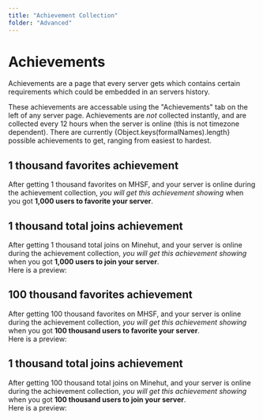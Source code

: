 ```yaml
---
title: "Achievement Collection"
folder: "Advanced"
---
```



# Achievements
Achievements are a page that every server gets which contains certain requirements which could be embedded in an servers history.

<Separator/>

These achievements are accessable using the "Achievements" tab on the left of any server page.
Achievements are *not* collected instantly, and are collected every 12 hours when the server is online (this is not timezone dependent).
There are currently {Object.keys(formalNames).length} possible achievements to get, ranging from easiest to hardest.

## 1 thousand favorites achievement
After getting 1 thousand favorites on MHSF, and your server is online during the achievement collection, *you will get this achievement showing* when you got **1,000 users to favorite your server**.
<AchievementPreview title="has1kFavorites"/>

## 1 thousand total joins achievement
After getting 1 thousand total joins on Minehut, and your server is online during the achievement collection, *you will get this achievement showing* when you got **1,000 users to join your server**.
<br/> Here is a preview:
<AchievementPreview title="has1kTotalJoins"/>

## 100 thousand favorites achievement
After getting 100 thousand favorites on MHSF, and your server is online during the achievement collection, *you will get this achievement showing* when you got **100 thousand users to favorite your server**.
<br/> Here is a preview:
<AchievementPreview title="has100kFavorites"/>

## 1 thousand total joins achievement
After getting 100 thousand total joins on Minehut, and your server is online during the achievement collection, *you will get this achievement showing* when you got **100 thousand users to join your server**.
<br/> Here is a preview:
<AchievementPreview title="has100kTotalJoins"/>